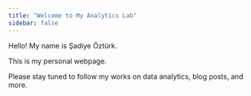 ```yaml
---
title: "Welcome to My Analytics Lab"
sidebar: false 
---
```


Hello! My name is Şadiye Öztürk.

This is my personal webpage.

Please stay tuned to follow my works on data analytics, blog posts, and more.

